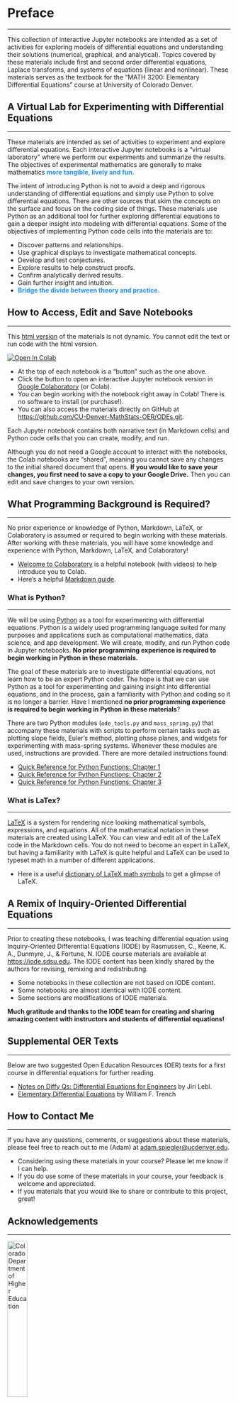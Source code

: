 # Preface {.unnumbered}

---

This collection of interactive Jupyter notebooks are intended as a set of activities for exploring models of differential equations and understanding their solutions (numerical, graphical, and analytical). Topics covered by these materials include first and second order differential equations, Laplace transforms, and systems of equations (linear and nonlinear). These materials serves as the textbook for the "MATH 3200: Elementary Differential Equations" course at University of Colorado Denver.


## A Virtual Lab for Experimenting with Differential Equations

---

These materials are intended as set of activities to experiment and explore differential equations. Each interactive Jupyter notebooks is a "virtual laboratory" where we perform our experiments and summarize the results. The objectives of experimental mathematics are generally to make mathematics <font color="dodgerblue">**more tangible, lively and fun.**</font>

The intent of introducing Python is not to avoid a deep and rigorous understanding of differential equations and simply use Python to solve differential equations. There are other sources that skim the concepts on the surface and focus on the coding side of things. These materials use Python as an additional tool for further exploring differential equations to gain a deeper insight into modeling with differential equations. Some of the objectives of implementing Python code cells into the materials are to:

- Discover patterns and relationships.
- Use graphical displays to investigate mathematical concepts.
- Develop and test conjectures.
- Explore results to help construct proofs.
- Confirm analytically derived results.
- Gain further insight and intuition.
- <font color="dodgerblue">**Bridge the divide between theory and practice.**</font>


## How to Access, Edit and Save Notebooks

---

This [html version](https://aspiegler.github.io/Exploring-Differential-Equations/){target="_blank"} of the materials is not dynamic. You cannot edit the text or run code with the html version.

[![Open In Colab](https://colab.research.google.com/assets/colab-badge.svg)](https://githubtocolab.com/CU-Denver-MathStats-OER/ODEs/blob/main/Chp1/01-What-is-a-Differential-Equation.ipynb){target="_blank"} <nbsp>

- At the top of each notebook is a "button" such as the one above.
- Click the button to open an interactive Jupyter notebook version in [Google Colaboratory](https://colab.research.google.com/){target="_blank"} (or Colab).
- You can begin working with the notebook right away in Colab! There is no software to install (or purchase!).
- You can also access the materials directly on GitHub at <https://github.com/CU-Denver-MathStats-OER/ODEs.git>.


Each Jupyter notebook contains both narrative text (in Markdown cells) and Python code cells that you can create, modify, and run. 

::: {.callout-caution}
Although you do not need a Google account to interact with the notebooks, the Colab notebooks are "shared", meaning you cannot save any changes to the initial shared document that opens. **If you would like to save your changes, you first need to save a copy to your Google Drive.** Then you can edit and save changes to your own version.
:::


## What Programming Background is Required?

---


No prior experience or knowledge of Python, Markdown, LaTeX, or Colaboratory is assumed or required to begin working with these materials. After working with these materials, you will have some knowledge and experience with Python, Markdown, LaTeX, and Colaboratory!

- [Welcome to Colaboratory](https://colab.research.google.com/notebooks/intro.ipynb){target="_blank"} is a helpful notebook (with videos) to help introduce you to Colab.
- Here's a helpful [Markdown guide](https://colab.research.google.com/notebooks/markdown_guide.ipynb){target="_blank"}.


### What is Python?

---

We will be using [Python](https://www.python.org/){target="_blank"} as a tool for experimenting with differential equations. Python is a widely used programming language suited for many purposes and applications such as computational mathematics, data science, and app development. We will create, modify, and run Python code in Jupyter notebooks. **No prior programming experience is required to begin working in Python in these materials.**

The goal of these materials are to investigate differential equations, not learn how to be an expert Python coder. The hope is that we can use Python as a tool for experimenting and gaining insight into  differential equations, and in the process, gain a familiarity with Python and coding so it is no longer a barrier. Have I mentioned **no prior programming experience is required to begin working in Python in these materials**?

There are two Python modules (`ode_tools.py` and `mass_spring.py`) that accompany these materials with scripts to perform certain tasks such as plotting slope fields, Euler's method, plotting phase planes, and widgets for experimenting with mass-spring systems. Whenever these modules are used, instructions are provided. There are more detailed instructions found:

- [Quick Reference for Python Functions: Chapter 1](https://githubtocolab.com/CU-Denver-MathStats-OER/ODEs/blob/main/Chp1/ODE-Tools-Tutorial.ipynb){target="_blank"}
- [Quick Reference for Python Functions: Chapter 2](https://githubtocolab.com/CU-Denver-MathStats-OER/ODEs/blob/main/Chp2/Mass-Spring-Tutorial.ipynb){target="_blank"}
- [Quick Reference for Python Functions: Chapter 3](https://githubtocolab.com/CU-Denver-MathStats-OER/ODEs/blob/main/Chp3/Phase-Portraits-Tutorial.ipynb){target="_blank"}




### What is LaTex?

---

[LaTeX](https://www.cmor-faculty.rice.edu/~heinken/latex/symbols.pdf){target="_blank"} is a system for rendering nice looking mathematical symbols, expressions, and equations. All of the mathematical notation in these materials are created using LaTeX. You can view and edit all of the LaTeX code in the Markdown cells. You do not need to become an expert in LaTeX, but having a familiarity with LaTeX is quite helpful and LaTeX can be used to typeset math in a number of different applications.

- Here is a useful [dictionary of LaTeX math symbols](https://www.cmor-faculty.rice.edu/~heinken/latex/symbols.pdf){target="_blank"} to get a glimpse of LaTeX.


## A Remix of Inquiry-Oriented Differential Equations

---

Prior to creating these notebooks, I was teaching differential equation using Inquiry-Oriented Differential Equations (IODE) by Rasmussen, C., Keene, K. A., Dunmyre, J., & Fortune, N. IODE course materials are available at <https://iode.sdsu.edu>. The IODE content has been kindly shared by the authors for revising, remixing and redistributing.

- Some notebooks in these collection are not based on IODE content.
- Some notebooks are almost identical with IODE content. 
- Some sections are modifications of IODE materials.


**Much gratitude and thanks to the IODE team for creating and sharing amazing content with instructors and students of differential equations!** 

## Supplemental OER Texts

--- 

Below are two suggested Open Education Resources (OER) texts for a first course in differential equations for further reading.

- [Notes on Diffy Qs: Differential Equations for Engineers](https://www.jirka.org/diffyqs/){target="_blank"} by Jiri Lebl.
- [Elementary Differential Equations](https://digitalcommons.trinity.edu/mono/8/){target="_blank"} by William F. Trench


## How to Contact Me

---

If you have any questions, comments, or suggestions about these materials, please feel free to reach out to me (Adam) at [adam.spiegler@ucdenver.edu](mailto:adam.spiegler@ucdenver.edu).

- Considering using these materials in your course? Please let me know if I can help.
- If you do use some of these materials in your course, your feedback is welcome and appreciated.
- If you materials that you would like to share or contribute to this project, great!


## Acknowledgements

--- 

![Colorado Department of Higher Education](https://cdhe.colorado.gov/sites/highered/files/logo.svg){fig-align="left" width=30% fig-alt="Colorado Department of Higher Education" target="_blank"}<nbsp>

This project was supported by the [Colorado Department of Higher Education (CDHE)](https://cdhe.colorado.gov/){target="_blank"} OER Grant Program. A big thank you to Troy Butler, Jonathon Hirschi, and Dmitry Ostrovskiy for their feedback various contributions to these materials. Lastly, thanks to my students at CU Denver for all the feedback and encouragement in developing these materials!



## Creative Commons License Information

---

![Creative Commons License](https://i.creativecommons.org/l/by-nc-sa/4.0/88x31.png) <nbsp>

*Exploring Differential Equations* by [Adam Spiegler (University of Colorado Denver)](https://github.com/CU-Denver-MathStats-OER/Statistical-Theory) is licensed under a [Creative Commons Attribution-NonCommercial-ShareAlike 4.0 International License](http://creativecommons.org/licenses/by-nc-sa/4.0/). This work is funded by an [Institutional OER Grant from the Colorado Department of Higher Education (CDHE)](https://cdhe.colorado.gov/educators/administration/institutional-groups/open-educational-resources-in-colorado). Based on a work at <https://github.com/CU-Denver-MathStats-OER/ODEs> and original content created by Rasmussen, C., Keene, K. A., Dunmyre, J., & Fortune, N. (2018). *Inquiry oriented differential equations: Course materials*. Available at <a href="https://iode.sdsu.edu">https://iode.sdsu.edu</a>.


For similar interactive OER materials in other courses funded by this project in the Department of Mathematical and Statistical Sciences at the University of Colorado Denver, visit <https://github.com/CU-Denver-MathStats-OER>.



## Quarto Books

---

These materials are creating using Quarto books. To learn more about Quarto books visit <https://quarto.org/docs/books>.
